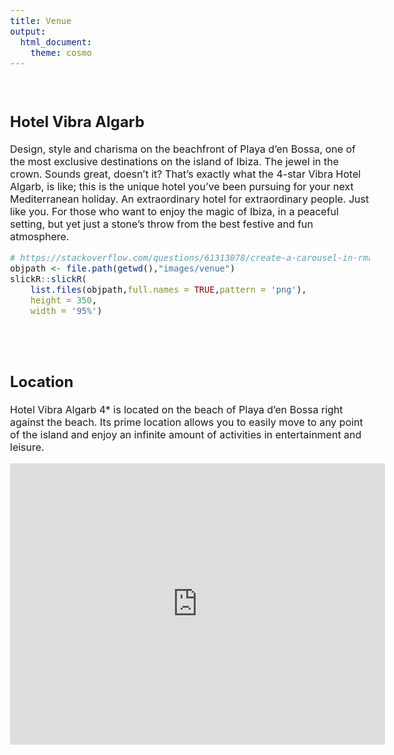 ---
title: Venue
output:
  html_document:
    theme: cosmo
---

<style type="text/css">
h1.title {
  font-size: 36px;
  color: DarkRed;
  text-align: center;
}
</style>

<style type="text/css">
  body{
  font-size: 12pt;
}
</style> 

<style>
.sponsor {
  display: inline-block;
  margin: 10px;
}

.sponsor img {
  max-width: 100%;
  height: auto;
}

.sponsor-level-gold {
  text-align: center;
  margin-bottom: 30px;
  background-color: #D4AF37
}
.sponsor-level-silver {
  text-align: center;
  margin-bottom: 30px;
  background-color: #A6A6A6
}
.organizers {
  text-align: center;
  margin-bottom: 30px;
  background-color: #000000
}

</style>

<br>

## Hotel Vibra Algarb

Design, style and charisma on the beachfront of Playa d'en Bossa, one of the most exclusive destinations on the island of Ibiza. The jewel in the crown. Sounds great, doesn't it? That's exactly what the 4-star Vibra Hotel Algarb, is like; this is the unique hotel you’ve been pursuing for your next Mediterranean holiday. An extraordinary hotel for extraordinary people. Just like you. For those who want to enjoy the magic of Ibiza, in a peaceful setting, but yet just a stone's throw from the best festive and fun atmosphere.


```{r echo=FALSE}
# https://stackoverflow.com/questions/61313078/create-a-carousel-in-rmarkdown
objpath <- file.path(getwd(),"images/venue")
slickR::slickR(
    list.files(objpath,full.names = TRUE,pattern = 'png'),
    height = 350,
    width = '95%')
```


<br>
<br>

## Location

Hotel Vibra Algarb 4* is located on the beach of Playa d’en Bossa right against the beach. Its prime location allows you to easily move to any point of the island and enjoy an infinite amount of activities in entertainment and leisure. 

```{=html}
<iframe src="https://www.google.com/maps/embed?pb=!1m18!1m12!1m3!1d1305.6464357904122!2d1.408729018197904!3d38.89269776494836!2m3!1f0!2f0!3f0!3m2!1i1024!2i768!4f13.1!3m3!1m2!1s0x129946827f1db6eb%3A0xede55af3f2529459!2sHotel%20Vibra%20Algarb!5e0!3m2!1sen!2ses!4v1690466979258!5m2!1sen!2ses" width="600" height="450" style="border:0;" allowfullscreen="" loading="lazy" referrerpolicy="no-referrer-when-downgrade"></iframe>
```



